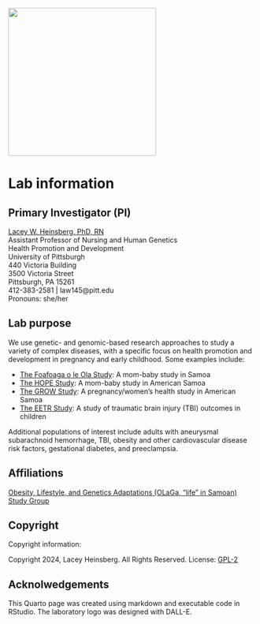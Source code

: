 ![](HeinsbergLab.png){fig-align="center" width="300"}

# Lab information {.unnumbered}

## Primary Investigator (PI)

[Lacey W. Heinsberg, PhD, RN](https://www.nursing.pitt.edu/person/lacey-w-heinsberg)\
Assistant Professor of Nursing and Human Genetics\
Health Promotion and Development\
University of Pittsburgh\
440 Victoria Building\
3500 Victoria Street\
Pittsburgh, PA 15261\
412-383-2581 \| law145\@pitt.edu\
Pronouns: she/her

## Lab purpose

We use genetic- and genomic-based research approaches to study a variety of complex diseases, with a specific focus on health promotion and development in pregnancy and early childhood. Some examples include:

-   [The Foafoaga o le Ola Study](./foafoaga.qmd): A mom-baby study in Samoa
-   [The HOPE Study](./hope.qmd): A mom-baby study in American Samoa
-   [The GROW Study](./grow.qmd): A pregnancy/women's health study in American Samoa
-   [The EETR Study](./eetr.qmd): A study of traumatic brain injury (TBI) outcomes in children

Additional populations of interest include adults with aneurysmal subarachnoid hemorrhage, TBI, obesity and other cardiovascular disease risk factors, gestational diabetes, and preeclampsia.

## Affiliations

[Obesity, Lifestyle, and Genetics Adaptations (OLaGa, "life" in Samoan) Study Group](https://www.olaga.org/)

## Copyright

Copyright information:

Copyright 2024, Lacey Heinsberg. All Rights Reserved. License: [GPL-2](https://www.gnu.org/licenses/old-licenses/gpl-2.0.en.html)

## Acknolwedgements

This Quarto page was created using markdown and executable code in RStudio. The laboratory logo was designed with DALL-E.
